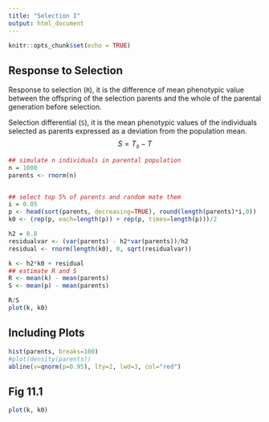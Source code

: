```yaml
---
title: "Selection I"
output: html_document
---
```


```r
knitr::opts_chunk$set(echo = TRUE)
```

## Response to Selection

Response to selection (`R`), it is the difference of mean phenotypic value between the offspring of the selection parents and the whole of the parental generation before selection.

Selection differential (`S`), it is the mean phenotypic values of the individuals selected as parents expressed 
as a deviation from the population mean. 
$$
S = T_s - T
$$

```r
## simulate n individuals in parental population
n = 1000
parents <- rnorm(n)


## select top 5% of parents and random mate them
i = 0.05
p <- head(sort(parents, decreasing=TRUE), round(length(parents)*i,0))
k0 <- (rep(p, each=length(p)) + rep(p, times=length(p)))/2

h2 = 0.8
residualvar <- (var(parents) - h2*var(parents))/h2
residual <- rnorm(length(k0), 0, sqrt(residualvar))

k <- h2*k0 + residual 
## estimate R and S
R <- mean(k) - mean(parents)
S <- mean(p) - mean(parents)

R/S
plot(k, k0)

```

## Including Plots
```r

hist(parents, breaks=100)
#plot(density(parents))
abline(v=qnorm(p=0.95), lty=2, lwd=3, col="red")
```

## Fig 11.1
```r
plot(k, k0)
```

